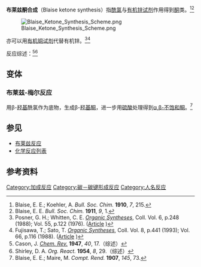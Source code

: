 '''布莱兹酮合成'''（Blaise ketone synthesis）指[[酰氯|酰氯]]与[[有机锌试剂|有机锌试剂]]作用得到[[酮|酮]]类。<ref>Blaise, E. E.; Koehler, A. ''Bull. Soc. Chim.'' '''1910''', ''7'', 215.</ref><ref>Blaise, E. E. ''Bull. Soc. Chim.'' '''1911''', ''9'', 1.</ref>

[[Image:Blaise_Ketone_Synthesis_Scheme.png|center]]

亦可以用[[有机铜试剂|有机铜试剂]]代替有机锌。<ref>Posner, G. H.; Whitten, C. E. ''[[Organic_Syntheses|Organic Syntheses]]'', Coll. Vol. 6, p.248 (1988); Vol. 55, p.122 (1976). ([http://www.orgsyn.org/orgsyn/prep.asp?prep=cv6p0248 Article] {{Wayback|url=http://www.orgsyn.org/orgsyn/prep.asp?prep=cv6p0248 |date=20110114211551 }})</ref><ref>Fujisawa, T.; Sato, T. ''[[Organic_Syntheses|Organic Syntheses]]'', Coll. Vol. 8, p.441 (1993); Vol. 66, p.116 (1988). ([http://www.orgsyn.org/orgsyn/prep.asp?prep=cv8p0441 Article] {{Wayback|url=http://www.orgsyn.org/orgsyn/prep.asp?prep=cv8p0441 |date=20110514024652 }})</ref>

反应综述：<ref>Cason, J. ''[[Chem._Rev.|Chem. Rev.]]'' '''1947''', ''40'', 17.（综述）</ref><ref>Shirley, D. A. ''Org. React.'' '''1954''', ''8'', 29.（综述）</ref>

==变体==
===布莱兹-梅尔反应===
用β-[[羟基|羟基]]酰氯作为底物，生成β-[[羟基酮|羟基酮]]，进一步用[[硫酸|硫酸]]处理得到[[α,β-不饱和羰基化合物|α,β-不饱和酮]]。<ref>Blaise, E. E.; Maire, M. ''Compt. Rend.'' '''1907''', ''145'', 73.</ref>

==参见==
*[[布莱兹反应|布莱兹反应]]
*[[化学反应列表|化学反应列表]]

==参考资料==
{{reflist}}

[[Category:加成反应|Category:加成反应]]
[[Category:碳－碳键形成反应|Category:碳－碳键形成反应]]
[[Category:人名反应|Category:人名反应]]